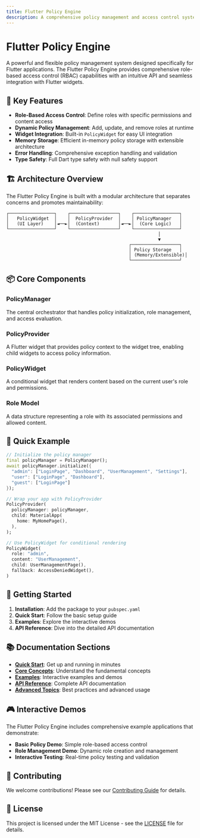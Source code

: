 ```yaml
---
title: Flutter Policy Engine
description: A comprehensive policy management and access control system for Flutter applications
---
```


# Flutter Policy Engine

A powerful and flexible policy management system designed specifically for Flutter applications. The Flutter Policy Engine provides comprehensive role-based access control (RBAC) capabilities with an intuitive API and seamless integration with Flutter widgets.

## 🚀 Key Features

- **Role-Based Access Control**: Define roles with specific permissions and content access
- **Dynamic Policy Management**: Add, update, and remove roles at runtime
- **Widget Integration**: Built-in `PolicyWidget` for easy UI integration
- **Memory Storage**: Efficient in-memory policy storage with extensible architecture
- **Error Handling**: Comprehensive exception handling and validation
- **Type Safety**: Full Dart type safety with null safety support

## 🏗️ Architecture Overview

The Flutter Policy Engine is built with a modular architecture that separates concerns and promotes maintainability:

```
┌─────────────────┐    ┌──────────────────┐    ┌─────────────────┐
│   PolicyWidget  │    │  PolicyProvider  │    │ PolicyManager   │
│   (UI Layer)    │◄──►│  (Context)       │◄──►│  (Core Logic)   │
└─────────────────┘    └──────────────────┘    └─────────────────┘
                                                         │
                                                         ▼
                                              ┌──────────────────┐
                                              │ Policy Storage   │
                                              │ (Memory/Extensible)│
                                              └──────────────────┘
```

## 📦 Core Components

### PolicyManager

The central orchestrator that handles policy initialization, role management, and access evaluation.

### PolicyProvider

A Flutter widget that provides policy context to the widget tree, enabling child widgets to access policy information.

### PolicyWidget

A conditional widget that renders content based on the current user's role and permissions.

### Role Model

A data structure representing a role with its associated permissions and allowed content.

## 🎯 Quick Example

```dart
// Initialize the policy manager
final policyManager = PolicyManager();
await policyManager.initialize({
  "admin": ["LoginPage", "Dashboard", "UserManagement", "Settings"],
  "user": ["LoginPage", "Dashboard"],
  "guest": ["LoginPage"]
});

// Wrap your app with PolicyProvider
PolicyProvider(
  policyManager: policyManager,
  child: MaterialApp(
    home: MyHomePage(),
  ),
);

// Use PolicyWidget for conditional rendering
PolicyWidget(
  role: "admin",
  content: "UserManagement",
  child: UserManagementPage(),
  fallback: AccessDeniedWidget(),
)
```

## 🔧 Getting Started

1. **Installation**: Add the package to your `pubspec.yaml`
2. **Quick Start**: Follow the basic setup guide
3. **Examples**: Explore the interactive demos
4. **API Reference**: Dive into the detailed API documentation

## 📚 Documentation Sections

- **[Quick Start](/quick-start)**: Get up and running in minutes
- **[Core Concepts](/core-concepts/policy-management)**: Understand the fundamental concepts
- **[Examples](/examples/basic-policy-demo)**: Interactive examples and demos
- **[API Reference](/api/policy-manager)**: Complete API documentation
- **[Advanced Topics](/advanced/best-practices)**: Best practices and advanced usage

## 🎮 Interactive Demos

The Flutter Policy Engine includes comprehensive example applications that demonstrate:

- **Basic Policy Demo**: Simple role-based access control
- **Role Management Demo**: Dynamic role creation and management
- **Interactive Testing**: Real-time policy testing and validation

## 🤝 Contributing

We welcome contributions! Please see our [Contributing Guide](https://github.com/your-repo/flutter_policy_engine/blob/main/CONTRIBUTING.md) for details.

## 📄 License

This project is licensed under the MIT License - see the [LICENSE](https://github.com/your-repo/flutter_policy_engine/blob/main/LICENSE) file for details.
